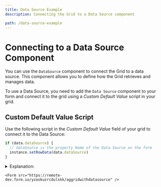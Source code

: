 ```yaml
---
title: Data Source Example
description: Connecting the Grid to a Data Source component

path: /data-source-example
---
```


# Connecting to a Data Source Component
You can use the `DataSource` component to connect the Grid to a data source. This component allows you to define how the Grid retrieves and manages data.

To use a Data Source, you need to add the `Data Source` component to your form and connect it to the grid using a *Custom Default Value* script in your grid.

## Custom Default Value Script
Use the following script in the *Custom Default Value* field of your grid to connect it to the Data Source:

    

```javascript
if (data.dataSource) {
  // dataSource is the property Name of the Data Source on the form
  instance.setRowData(data.dataSource)
}
```

<details>
 <summary>Explanation:</summary>
  - `data.dataSource` refers to the Data Source component on your form, check to see if it has been set.
  - `instance.rowData` is the component property you set as the grid data.
  - `instance.redraw()` refreshes the grid to display the new data.

</details>


    <Form src="https://remote-dev.form.io/yzookuzrcdulxkk/aggridwithdatasource" />
